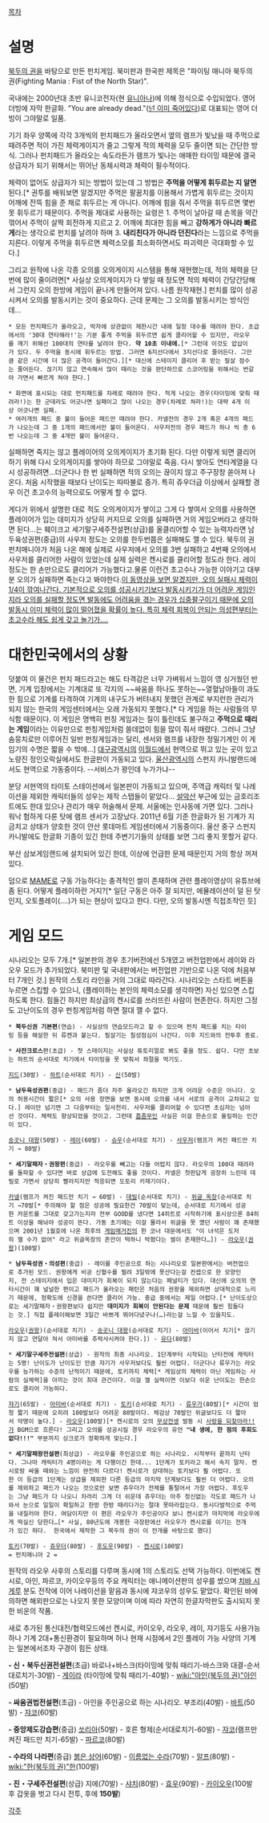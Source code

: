 [[목차]]
= 설명 =
[[북두의 권]]을 바탕으로 만든 펀치게임. 북미판과 한국판 제목은 "파이팅 매니아 북두의 권(Fighting Mania : Fist of the North Star)".

국내에는 2000년대 초반 유니코전자(현 [[유니아나]])에 의해 정식으로 수입되었다. 영어 더빙에 자막 한글화.
"You are already dead."([[넌 이미 죽어있다]])로 대표되는 영어 더빙이 그야말로 일품.

기기 좌우 양쪽에 각각 3개씩의 펀치패드가 올라오면서 옆의 램프가 빛났을 때 주먹으로 때려주면 적이 가진 체력게이지가 줄고 그렇게 적의 체력을 모두 줄이면 되는 간단한 방식. 그러나 펀치패드가 올라오는 속도라든가 램프가 빛나는 애매한 타이밍 때문에 결국 상급자가 되기 위해서는 뛰어난 동체시력과 체력이 필수적이다. 

체력이 없어도 상급자가 되는 방법이 있는데 그 방법은 '''주먹을 어떻게 휘두르는 지 알면''' 된다.[* 권투를 배워보면 알겠지만 주먹은 팔꿈치를 이용해서 가볍게 휘두르는 것이지 어깨에 잔뜩 힘을 준 채로 휘두르는 게 아니다. 어깨에 힘을 줘서 주먹을 휘두르면 몇번 못 휘두르기 때문이다. 주먹을 제대로 사용하는 요령은 1. 주먹이 날아갈 때 손목을 약간 꺾어서 주먹이 살짝 회전하게 지르고 2. 어깨에 최대한 힘을 빼고 '''강하게가 아니라 빠르게'''라는 생각으로 펀치를 날려야 하며 3. '''내리친다가 아니라 던진다'''라는 느낌으로 주먹을 지른다. 이렇게 주먹을 휘두르면 체력소모를 최소화하면서도 파괴력은 극대화할 수 있다.]

그리고 원작에 나온 각종 오의를 오의게이지 시스템을 통해 재현했는데, 적의 체력을 단번에 많이 줄이려면[* 사실상 오의게이지가 다 쌓일 때 정도면 적의 체력이 간당간당해서 그런지 오의 한방에 게임이 끝나게 만들어져 있다. 나름 원작재현.] 펀치를 많이 성공시켜서 오의를 발동시키는 것이 중요하다. 근데 문제는 그 오의를 발동시키는 방식인데…

 * 모든 펀치패드가 올라오고, 박자에 상관없이 제한시간 내에 일정 대수를 때려야 한다. 초급에서의 '30대 연타해라!'는 기분 좋게 주먹을 휘두르면 쉽게 클리어할 수 있지만, 라오우를 깨기 위해선 100대의 연타를 날려야 한다. '''약 10초 이내에.'''[* 그런데 이것도 얍삽이가 있다. 두 주먹을 동시에 휘두르는 방법. 그러면 6지선다에서 3지선다로 줄어든다. 그만큼 같은 시간에 더 많은 공격이 들어간다.][* 대신에 스테이지 클리어 후 받는 필살 점수는 줄어든다. 끊기지 않고 연속해서 많이 때리는 것을 판단하므로 스코어링을 위해서는 번갈아 가면서 빠르게 쳐야 한다.]

 * 화면에 표시되는 대로 펀치패드를 차례로 때려야 한다. 적게 나오는 경우(타이밍에 맞춰 때려라!)는 한 군데라도 어긋나면 실패이고 많이 나오는 경우(차례로 쳐라!)는 대략 4개 이상 어긋나면 실패.
 * 여러개의 패드 중 불이 들어온 패드만 때려야 한다. 카넬전의 경우 2개 혹은 4개의 패드가 나오는데 그 중 1개의 패드에서만 불이 들어온다. 사우저전의 경우 패드가 하나 씩 총 6번 나오는데 그 중 4개만 불이 들어온다.

실패하면 죽지는 않고 플레이어의 오의게이지가 초기화 된다. 다만 이렇게 되면 클리어 하기 위해 다시 오의게이지를 쌓아야 하므로 그야말로 죽음. 다시 쌓아도 연타계열을 다시 성공하려면...더군다나 한 번 실패하면 적의 오의는 끊이지 않고 주구장창 쏟아져 나온다. 처음 시작했을 때보다 난이도는 따따불로 증가. 특히 쥬우더급 이상에서 실패할 경우 이건 초고수의 능력으로도 어떻게 할 수 없다.

게다가 위에서 설명한 대로 적도 오의게이지가 쌓이고 그게 다 쌓여서 오의를 사용하면 플레이어가 입는 데미지가 상당히 커지므로 오의를 실패하면 거의 게임오버라고 생각하면 된다...는 훼이크고 세기말구세주전설편(상급)를 올클리어할 수 있는 능력자라면 남두육성권편(중급)의 사우저 정도는 오의를 한두번쯤은 실패해도 깰 수 있다. 북두의 권 펀치매니아가 처음 나온 해에 실제로 사우저에서 오의를 3번 실패하고 4번째 오의에서 사우저를 클리어한 사람이 있었는데 실제 실력은 켄시로를 클리어할 정도라 한다. 레이 정도는 한 손만으로도 클리어가 가능했다고.물론 이런건 초고수나 가능한 이야기고 대부분 오의가 실패하면 죽는다고 봐야한다.[https://www.youtube.com/watch?v=INULn5cBFxE 이 동영상을 보면 알겠지만, 오의 실패시 체력이 1/4이 깎여나간다. 기본적으로 오의를 성공시키기보다 발동시키기가 더 어려운 게임인지라 오의를 실패할 정도면 발동에도 어려움을 겪는 경우가 십중팔구이기 때문에 오의 발동시 이미 체력이 많이 떨어졌을 확률이 높다. 특히 체력 회복이 안되는 의성편부터는 초고수라 해도 쉽게 갖고 놀기가....]

= 대한민국에서의 상황 =
덧붙여 이 물건은 펀치 패드라고는 해도 타격감은 너무 가벼워서 느낌이 영 싱거웠던 반면, 기계 입장에서는 기계대로 또 각지의 ~~싸움을 하나도 못하는~~열혈남아들이 과도한 힘으로 기계를 타격하여 기계의 내구도가 버텨내지 못했던 관계로 부지런한 관리가 되지 않는 한국의 게임센터에서는 오래 가동되지 못했다.[* 다 게임을 하는 사람들의 무식함 때문이다. 이 게임은 명백히 펀칭 게임과는 질이 틀린데도 불구하고 '''주먹으로 때리는 게임'''이라는 이유만으로 펀칭게임처럼 쓸데없이 힘을 많이 줘서 때렸다. 그러니 그냥 솜뭉치로만 이루어진 일반 펀칭게임과는 달리, 센서와 램프를 내장한 정밀기계인 이 게임기의 수명은 짧을 수 밖에…] [[대구광역시]]의 [[이월드]]에서 현역으로 뛰고 있는 곳이 있고 노량진 정인오락실에서도 한글판이 가동되고 있다. [[울산광역시]]의 스펀지 카니발랜드에서도 현역으로 가동중이다. --서비스가 꽝인데 누가가냐--

분당 서현역의 타이토 스테이션에서 일본판이 가동되고 있으며, 주역급 캐릭터 및 나레이션을 제외한 캐릭터들의 성우는 제작 스탭들이 맡았다… [[설악산]] 부근에 있는 금호리조트에도 한대 있으나 관리가 매우 허술해서 문제. 서울에는 인사동에 가면 있다. 그러나 워낙 험하게 다룬 탓에 램프 센서가 고장났다. 2011년 6월 기준 한글화가 된 기계가 지금치고 상태가 양호한 것이 안산 롯데마트 게임센터에서 기동중이다. 울산 중구 스펀지카니발에도 한글화 기종이 있긴 한데 주변기기들의 상태를 보면 그리 좋지 못할거 같다.

부산 삼보게임랜드에 설치되어 있긴 한데, 이상에 언급한 문제 때문인지 거의 항상 꺼져있다.

덤으로 [[MAME]]로 구동 가능하다는 충격적인 썰이 존재하며 관련 플레이영상이 유튜브에 좀 된다. 어떻게 플레이하란 거지?[* 일단 구동은 아주 잘 되지만, 에뮬레이션이 덜 된 탓인지, 오토플레이(....)가 되는 현상이 있다고 한다. 다만, 오의 발동시엔 직접조작인 듯]

= 게임 모드 =
시나리오는 모두 7개.[* 일본판의 경우 초기버전에선 5개였고 버전업판에서 레이와 라오우 모드가 추가되었다. 북미판 및 국내판에서는 버전업판 기반으로 나온 덕에 처음부터 7개인 것.] 원작의 스토리 라인을 거의 그대로 따라간다. 시나리오는 스타트 버튼을 누르면 스킵할 수 있으니, (플레이하는 본인의 체력소모를 생각하면) 자신 있으면 스킵하도록 한다. 힘들긴 하지만 최상급의 켄시로를 쓰러뜨린 사람이 현존한다. 하지만 그정도 고난이도의 경우 펀칭게임처럼 하면 절대 깰 수 없다.

 * '''북두신권 기본편'''(연습) - 사실상의 연습모드라고 할 수 있으며 펀치 패드를 치는 타이밍 등을 해설한 뒤 류켄과 붙는다. 필살기는 칠성점심이 나간다. 이후 지드와의 전투후 종료.

 * '''사잔크로스'''편(초급) - 첫 스테이지는 사실상 튜토리얼로 봐도 좋을 정도. 쉽다. 다만 초보는 하트의 순서대로 치기에서 타이밍을 못 맞춰서 좌절을 먹기도.

 [[지드]](30발) - [[하트]](순서대로 치기) - [[신]](50발)

 * '''남두육성권편'''(중급) - 패드가 좀더 자주 올라오긴 하지만 크게 어려운 수준은 아니다. 오의 허용시간이 짧은[* 오의 사용 장면을 보면 동시에 오의를 내서 서로의 공격이 교차되고 있다.] 레이만 넘기면 그 다음부터는 일사천리. 사우저를 클리어할 수 있다면 초심자는 넘어선 것이다. 체력도 향상되었을 것이고. 그런데 [[흠좀무]]인 사실은 이걸 한손으로 올킬하는 인간이 있다.

 [[송곳니 대왕]](50발) - [[레이]](60발) - [[슈우]](순서대로 치기) - [[사우저]](램프가 켜진 패드만 치기 → 80발)

 * '''세기말패자・권왕편'''(중급) - 라오우를 빼고는 다들 어렵지 않다. 라오우의 100대 때려라를 돌파할 수 있다면 바로 상급에 도전해도 좋을 것이다. 카넬은 첫판답게 굉장히 느린데 데빌로 가면서 상당히 빨라지지만 적응되면 도토리 키재기이다.

 [[카넬]](램프가 켜진 패드만 치기 → 60발) - [[데빌]](순서대로 치기) - [[위글 옥장]](순서대로 치기 →70발[* 주의해야 할 점은 성공에 필요한건 70발이 맞는데, 순서대로 치기에서 성공한 카운트를 그대로 갖고가는지라 전부 GOOD를 냈다면 14히트로 시작하기에 표시상으론 84히트 이상을 해놔야 성공이 뜬다. 가동 초기에는 이걸 몰라서 위글을 못 깼던 사람이 꽤 존재했으며 2001년 1월호에 나온 최후의 [[게임매거진]]의 한 코너 대문에서도 "이 녀석은 도저히 깰 수가 없어" 라고 위글옥장의 존안이 떡하니 박혔다는 썰이 존재한다…]) - [[라오우]]([[권왕]])(100발)

 * '''남두육성권・의성편'''(중급) - 레이를 주인공으로 하는 시나리오로 일본판에서는 버전업으로 추가된 모드. 권왕에게 비공 신혈수를 찔려 3일밖에 못산다는걸 컨셉으로 한 모양인지, 전 스테이지에서 입은 대미지가 회복이 되지 않는다는 페널티가 있다. 대신에 오의의 연타시간이 꽤 널널한 편이고 패드가 올라오는 패턴은 처음의 권왕을 제외하면 상대적으로 느리기 때문에, 정확도에 신경을 쓴다면 클리어 가능. 중급 중에서는 제일 어렵다.[* 난이도상으로는 세기말패자・권왕편보다 쉽지만 '''데미지가 회복이 안된다는 문제''' 때문에 훨씬 힘들다는 것.] 직접 플레이해보면 3일간 바쁘게 뛰어다녔구나(…)라는걸 느낄 수 있을지도.

 [[라오우]]([[권왕]])(순서대로 치기) - [[송곳니 대왕]](순서대로 치기) - [[아미바]](이어서 치기[* 끊기지 않고 연달아 쳐서 아미바를 추락사시켜야 한다.]) - [[유다]](80발)

 * '''세기말구세주전설편'''(상급) - 원작의 최종 시나리오. 1단계부터 시작되는 난타전에 캐릭터는 5명! 난이도가 난이도인 만큼 쟈기가 사우저보다도 훨씬 어렵다. 더군다나 류우가는 라오우를 능가하는 수준의 난적이기 때문에, 토키까지 체력[* 게임상의 체력이 아닌 게임하는 사람의 실체력]을 아끼는 것이 최대 관건이다. 이걸 깰 실력이면 이보다 쉬운 난이도는 한손으로도 클리어 가능하다.

 [[쟈기]](65발) - [[아미바]](순서대로 치기) - [[토키]](순서대로 치기) - [[류우가]](80발)[* 시간이 엄청 짧기 때문에 오히려 100발보다 어려운 80발이다. 체감상 70발인 위글보다도 더 짧아서 악명이 높다.] - [[라오우]](100발)[* 켄시로의 오의 [[무상전생]] 발동 시 [[사랑을 되찾아라!!]]가 BGM으로 흐른다! 그리고 오의를 성공시킬 경우 라오우의 유언 '''"내 생에, 한 점의 후회도 없다!!!"''' 부분까지 싱크로가 정확하게 맞는다.]

 * '''세기말패왕전설편'''(최상급) - 라오우를 주인공으로 하는 시나리오. 시작부터 끝까지 난타다. 그나마 캐릭터가 4명이라는 게 다행이긴 한데... 1단계가 토키라고 해서 속지 말자. 켄시로랑 싸울 때와는 느낌이 완전히 다르다! 켄시로가 상대하는 토키보다 훨 어렵다. 또한 이 등급의 1단계는 상급을 제외한 다른 등급의 마지막 단계보다도 훨씬 더 어렵다. 오의를 제외하고 패드가 나오는 것으로만 보면 쥬우더가 전체를 통털어서 가장 어렵다. 후도우는 그냥 패드가 다 나오니 차라리 그게 더 쉬운데 쥬우더는 아주 정신없는 각도로 패드가 나와서 눈으로 일일이 확일하고 한방 한방 때리다가는 절대 못따라잡는다. 동시다발적으로 주먹을 내질러야 한다. 여담이지만 이 편은 라오우가 주인공이다 보니 켄시로가 마지막에 라오우에게 떡실신 당한다…[* 사실, 80년도에 개봉한 극장판에선 라오우가 켄시로를 이기는 전개가 있긴 하다.  한국에서 제작한 그 북두의 권이 이 전개를 바탕으로 했다]

 [[토키]](70발) - [[쥬우더]](80발) - [[후도우]](90발) - [[켄시로]](100발)
 = 펀치매니아 2 =
원작의 라오우 사후의 스토리를 다루며 동시에 1의 스토리도 선택 가능하다. 이번에도 켄시로, 아인, 파르코, 카이오우등의 주요 캐릭터는 애니메이션판의 성우를 썼으며 [[치바 시게루]] 분도 전작에 이어 나레이션을 맡음과 동시에 쟈코우의 성우도 맡았다. 확인된 바에 의하면 해외판으로는 나오지 못한 모양이며 이에 따라 자연히 한글자막판도 출시되지 못한 비운의 작품.

새로 추가된 통신대전/협력모드에선 켄시로, 카이오우, 라오우, 레이, 쟈기등도 사용가능하나 기계 2대+통신환경이 필요하며 허나 현재 시점에서 2인 플레이 가능 사양의 기계는 일본에서조차 구경이 힘든 상태.

''' - 신・북두신권전설편'''(초급)
바로나+바스크(타이밍에 맞춰 때리기-바스크와 대결-순서대로치기-30발) - [[게이라]] (타이밍에 맞춰 때리기-40발) - [[wiki:"아인(북두의 권)"아인]](50발)

''' - 싸움권법전설편'''(초급) - 아인을 주인공으로 하는 시나리오.
부조리(40발) - [[바트]](50발) - [[쟈코]](60발)

''' - 중앙제도강습편'''(중급)
[[쏘리아]](50발) - 호른 형제(순서대로치기-60발) - [[쟈코]](램프만 켜진 패드만 치기-65발) - [[파르코]](80발)

''' - 수라의 나라편'''(중급)
[[붉은 상어]](60발) - [[이름없는 수라]](70발) - [[알프]](80발) - [[wiki:"한(북두의 권)"한]](100발)

''' - 진・구세주전설편'''(상급)
지에(70발) - [[샤치]](80발) - [[효우]](90발) - [[카이오우]](100발 후 갑옷을 벗고 다시 전투, 후에 '''150발''')

[[각주]]
